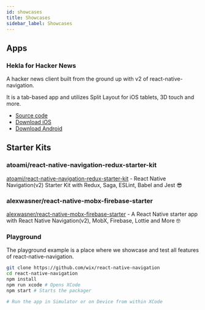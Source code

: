 ```yaml
---
id: showcases
title: Showcases
sidebar_label: Showcases
---
```


## Apps
### Hekla for Hacker News

A hacker news client built from the ground up with v2 of react-native-navigation. 

It is a tab-based app and utilizes Split Layout for iOS tablets, 3D touch and more.

- [Source code](https://github.com/birkir/hekla)
- [Download iOS](https://itunes.apple.com/us/app/hekla/id1405096983?mt=8)
- [Download Android](https://play.google.com/store/apps/details?id=is.pipe.hekla)

## Starter Kits
### atoami/react-native-navigation-redux-starter-kit
[atoami/react-native-navigation-redux-starter-kit](https://github.com/atoami/react-native-navigation-redux-starter-kit) - React Native Navigation(v2) Starter Kit with Redux, Saga, ESLint, Babel and Jest 😎

### alexwasner/react-native-mobx-firebase-starter
[alexwasner/react-native-mobx-firebase-starter](https://github.com/alexwasner/react-native-mobx-firebase-starter) - A React Native starter app with React Native Navigation(v2), MobX, Firebase, Lottie and More 🤓

### Playground

The playground example is a place where we showcase and test all features of react-native-navigation.

```bash
git clone https://github.com/wix/react-native-navigation
cd react-native-navigation
npm install
npm run xcode # Opens XCode
npm start # Starts the packager

# Run the app in Simulator or on Device from within XCode
```
